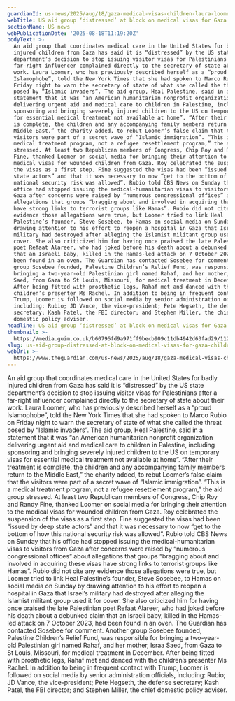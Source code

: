 ```yaml
---
guardianId: us-news/2025/aug/18/gaza-medical-visas-children-laura-loomer-marco-rubio
webTitle: US aid group ‘distressed’ at block on medical visas for Gaza children
sectionName: US news
webPublicationDate: '2025-08-18T11:19:20Z'
bodyText: >-
  An aid group that coordinates medical care in the United States for badly
  injured children from Gaza has said it is “distressed” by the US state
  department’s decision to stop issuing visitor visas for Palestinians after a
  far-right influencer complained directly to the secretary of state about their
  work. Laura Loomer, who has previously described herself as a “proud
  Islamophobe”, told the New York Times that she had spoken to Marco Rubio on
  Friday night to warn the secretary of state of what she called the threat
  posed by “Islamic invaders”. The aid group, Heal Palestine, said in a
  statement that it was “an American humanitarian nonprofit organization
  delivering urgent aid and medical care to children in Palestine, including
  sponsoring and bringing severely injured children to the US on temporary visas
  for essential medical treatment not available at home”. “After their treatment
  is complete, the children and any accompanying family members return to the
  Middle East,” the charity added, to rebut Loomer’s false claim that the
  visitors were part of a secret wave of “Islamic immigration”. “This is a
  medical treatment program, not a refugee resettlement program,” the aid group
  stressed. At least two Republican members of Congress, Chip Roy and Randy
  Fine, thanked Loomer on social media for bringing their attention to the
  medical visas for wounded children from Gaza. Roy celebrated the suspension of
  the visas as a first step. Fine suggested the visas had been “issued by deep
  state actors” and that it was necessary to now “get to the bottom of how this
  national security risk was allowed”. Rubio told CBS News on Sunday that his
  office had stopped issuing the medical-humanitarian visas to visitors from
  Gaza after concerns were raised by “numerous congressional offices” about
  allegations that groups “bragging about and involved in acquiring these visas
  have strong links to terrorist groups like Hamas”. Rubio did not cite any
  evidence those allegations were true, but Loomer tried to link Heal
  Palestine’s founder, Steve Sosebee, to Hamas on social media on Sunday by
  drawing attention to his effort to reopen a hospital in Gaza that Israel’s
  military had destroyed after alleging the Islamist militant group used it for
  cover. She also criticized him for having once praised the late Palestinian
  poet Refaat Alareer, who had joked before his death about a debunked claim
  that an Israeli baby, killed in the Hamas-led attack on 7 October 2023, had
  been found in an oven. The Guardian has contacted Sosebee for comment. Another
  group Sosebee founded, Palestine Children’s Relief Fund, was responsible for
  bringing a two-year-old Palestinian girl named Rahaf, and her mother, Israa
  Saed, from Gaza to St Louis, Missouri, for medical treatment in December.
  After being fitted with prosthetic legs, Rahaf met and danced with the
  children’s presenter Ms Rachel. In addition to being in frequent contact with
  Trump, Loomer is followed on social media by senior administration officials,
  including: Rubio; JD Vance, the vice-president; Pete Hegseth, the defense
  secretary; Kash Patel, the FBI director; and Stephen Miller, the chief
  domestic policy adviser.
headline: US aid group ‘distressed’ at block on medical visas for Gaza children
thumbnail: >-
  https://media.guim.co.uk/b60796fd9a971ff9becb909c11db4942d63fad29/1120_0_5600_4480/500.jpg
slug: us-aid-group-distressed-at-block-on-medical-visas-for-gaza-children
webUrl: >-
  https://www.theguardian.com/us-news/2025/aug/18/gaza-medical-visas-children-laura-loomer-marco-rubio
---
```

An aid group that coordinates medical care in the United States for badly injured children from Gaza has said it is “distressed” by the US state department’s decision to stop issuing visitor visas for Palestinians after a far-right influencer complained directly to the secretary of state about their work. Laura Loomer, who has previously described herself as a “proud Islamophobe”, told the New York Times that she had spoken to Marco Rubio on Friday night to warn the secretary of state of what she called the threat posed by “Islamic invaders”. The aid group, Heal Palestine, said in a statement that it was “an American humanitarian nonprofit organization delivering urgent aid and medical care to children in Palestine, including sponsoring and bringing severely injured children to the US on temporary visas for essential medical treatment not available at home”. “After their treatment is complete, the children and any accompanying family members return to the Middle East,” the charity added, to rebut Loomer’s false claim that the visitors were part of a secret wave of “Islamic immigration”. “This is a medical treatment program, not a refugee resettlement program,” the aid group stressed. At least two Republican members of Congress, Chip Roy and Randy Fine, thanked Loomer on social media for bringing their attention to the medical visas for wounded children from Gaza. Roy celebrated the suspension of the visas as a first step. Fine suggested the visas had been “issued by deep state actors” and that it was necessary to now “get to the bottom of how this national security risk was allowed”. Rubio told CBS News on Sunday that his office had stopped issuing the medical-humanitarian visas to visitors from Gaza after concerns were raised by “numerous congressional offices” about allegations that groups “bragging about and involved in acquiring these visas have strong links to terrorist groups like Hamas”. Rubio did not cite any evidence those allegations were true, but Loomer tried to link Heal Palestine’s founder, Steve Sosebee, to Hamas on social media on Sunday by drawing attention to his effort to reopen a hospital in Gaza that Israel’s military had destroyed after alleging the Islamist militant group used it for cover. She also criticized him for having once praised the late Palestinian poet Refaat Alareer, who had joked before his death about a debunked claim that an Israeli baby, killed in the Hamas-led attack on 7 October 2023, had been found in an oven. The Guardian has contacted Sosebee for comment. Another group Sosebee founded, Palestine Children’s Relief Fund, was responsible for bringing a two-year-old Palestinian girl named Rahaf, and her mother, Israa Saed, from Gaza to St Louis, Missouri, for medical treatment in December. After being fitted with prosthetic legs, Rahaf met and danced with the children’s presenter Ms Rachel. In addition to being in frequent contact with Trump, Loomer is followed on social media by senior administration officials, including: Rubio; JD Vance, the vice-president; Pete Hegseth, the defense secretary; Kash Patel, the FBI director; and Stephen Miller, the chief domestic policy adviser.
